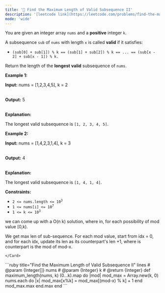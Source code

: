 ```yaml
---
title: '🧀 Find the Maximum Length of Valid Subsequence II'
description: '[leetcode link](https://leetcode.com/problems/find-the-maximum-length-of-valid-subsequence-ii/description/)'
mode: 'wide'
---
```

<Tabs>
  <Tab title="Question" icon="circle-question" iconType="regular">
    <Card>
      You are given an integer array <code>nums</code> and a <strong>positive</strong> integer <code>k</code>. <p>A <span data-keyword="subsequence-array">subsequence</span> <code>sub</code> of <code>nums</code> with length <code>x</code> is called <strong>valid</strong> if it satisfies:</p>  <ul>  <li><code>(sub[0] + sub[1]) % k == (sub[1] + sub[2]) % k == ... == (sub[x - 2] + sub[x - 1]) % k.</code></li> </ul> Return the length of the <strong>longest</strong> <strong>valid</strong> subsequence of <code>nums</code>.  <p><strong class="example">Example 1:</strong></p>  <div class="example-block"> <p><strong>Input:</strong> <span class="example-io">nums = [1,2,3,4,5], k = 2</span></p>  <p><br/> <strong>Output:</strong> <span class="example-io">5</span></p>  <p><br/> <strong>Explanation:</strong></p>  <p>The longest valid subsequence is <code>[1, 2, 3, 4, 5]</code>.</p> </div>  <p><strong class="example">Example 2:</strong></p>  <div class="example-block"> <p><strong>Input:</strong> <span class="example-io">nums = [1,4,2,3,1,4], k = 3</span></p>  <p><br/> <strong>Output:</strong> <span class="example-io">4</span></p>  <p><br/> <strong>Explanation:</strong></p>  <p>The longest valid subsequence is <code>[1, 4, 1, 4]</code>.</p> </div>   <p><strong>Constraints:</strong></p>  <ul>  <li><code>2 &lt;= nums.length &lt;= 10<sup>3</sup></code></li>  <li><code>1 &lt;= nums[i] &lt;= 10<sup>7</sup></code></li>  <li><code>1 &lt;= k &lt;= 10<sup>3</sup></code></li> </ul> 
    </Card>
  </Tab>
  <Tab title="Solution" icon="lightbulb" iconType="regular" >
    <Card>
      we can come up with a O(n k) solution, where in, for each possibility of mod value [0,k).

We get max len of sub-sequence. For each mod value, start from idx = 0, and for each idx, update its len as its counterpart's len +1, where is counterpart is the mod of mod-x.

    </Card>
  <Expandable title="code">
    <CodeGroup dropdown>
```ruby title="Find the Maximum Length of Valid Subsequence II" lines
# @param {Integer[]} nums
# @param {Integer} k
# @return {Integer}
def maximum_length(nums, k)
  (0...k).map do |mod|
    mod_max = Array.new(k, 0)
    nums.each do |x|
      mod_max[x%k] = mod_max[(mod-x) % k] + 1
    end
    mod_max.max
  end.max
end
```
    </CodeGroup>
  </Expandable>
  </Tab>
</Tabs>